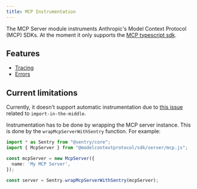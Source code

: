```yaml
---
title: MCP Instrumentation
---
```


The MCP Server module instruments Anthropic's Model Context Protocol (MCP) SDKs. At the moment it only supports the [MCP typescript sdk](https://github.com/modelcontextprotocol/typescript-sdk/).

## Features

- [Tracing](./tracing)
- [Errors](./errors)

## Current limitations

Currently, it doesn't support automatic instrumentation due to [this issue](https://github.com/getsentry/sentry-javascript/issues/16052) related to `import-in-the-middle`.

Instrumentation has to be done by wrapping the MCP server instance. This is done by the `wrapMcpServerWithSentry` function. For example:

```ts
import * as Sentry from "@sentry/core";
import { McpServer } from "@modelcontextprotocol/sdk/server/mcp.js";

const mcpServer = new McpServer({
  name: 'My MCP Server',
});

const server = Sentry.wrapMcpServerWithSentry(mcpServer);
```
